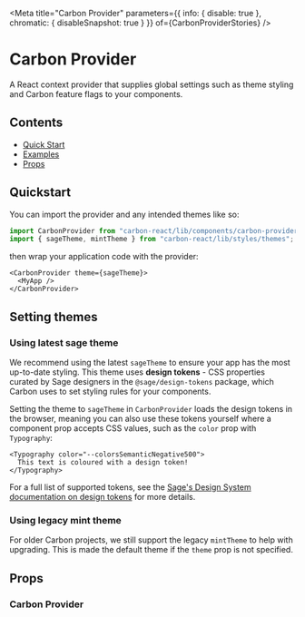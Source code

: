 

<Meta
  title="Carbon Provider"
  parameters={{ info: { disable: true }, chromatic: { disableSnapshot: true } }}
  of={CarbonProviderStories}
/>

# Carbon Provider

A React context provider that supplies global settings such as theme styling and Carbon feature flags to your components.

## Contents

- [Quick Start](#quick-start)
- [Examples](#examples)
- [Props](#props)

## Quickstart

You can import the provider and any intended themes like so:

```ts
import CarbonProvider from "carbon-react/lib/components/carbon-provider";
import { sageTheme, mintTheme } from "carbon-react/lib/styles/themes";
```

then wrap your application code with the provider:

```tsx
<CarbonProvider theme={sageTheme}>
  <MyApp />
</CarbonProvider>
```

## Setting themes

### Using latest sage theme

We recommend using the latest `sageTheme` to ensure your app has the most up-to-date styling. This theme uses **design tokens** - CSS properties curated by Sage designers in the `@sage/design-tokens` package, which Carbon uses to set styling rules for your components.

<Canvas name="Using Latest Sage Theme" of={CarbonProviderStories.SageTheme} />

Setting the theme to `sageTheme` in `CarbonProvider` loads the design tokens in the browser, meaning you can also use these tokens yourself where a component prop accepts CSS values, such as the `color` prop with `Typography`:

```tsx
<Typography color="--colorsSemanticNegative500">
  This text is coloured with a design token!
</Typography>
```

For a full list of supported tokens, see the [Sage's Design System documentation on design tokens](https://zeroheight.com/2ccf2b601/p/217e24-design-tokens/b/46fb17) for more details.

### Using legacy mint theme

For older Carbon projects, we still support the legacy `mintTheme` to help with upgrading. This is made the default theme if the `theme` prop is not specified.

<Canvas name="Using Mint Theme" of={CarbonProviderStories.MintTheme} />

## Props

### Carbon Provider

<ArgTypes of={CarbonProviderStories} />

